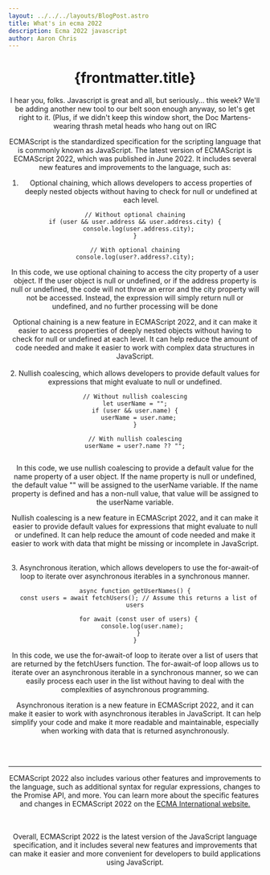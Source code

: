 ```yaml
---
layout: ../../../layouts/BlogPost.astro
title: What's in ecma 2022
description: Ecma 2022 javascript
author: Aaron Chris
---
```


<Header />

# {frontmatter.title}

I hear you, folks. Javascript is great and all, but seriously... this week? We'll be adding another new tool to our belt soon enough anyway, so let's get right to it. (Plus, if we didn't keep this window short, the Doc 
Martens-wearing thrash metal heads who hang out on IRC


ECMAScript is the standardized specification for the scripting language that is commonly known as JavaScript. The latest version of ECMAScript is ECMAScript 2022, which was published in June 2022. It includes several new features and improvements to the language, such as:

1. Optional chaining, which allows developers to access properties of deeply nested objects without having to check for null or undefined at each level.

```
// Without optional chaining
if (user && user.address && user.address.city) {
  console.log(user.address.city);
}

// With optional chaining
console.log(user?.address?.city);

```

In this code, we use optional chaining to access the city property of a user object. If the user object is null or undefined, or if the address property is null or undefined, the code will not throw an error and the city property will not be accessed. Instead, the expression will simply return null or undefined, and no further processing will be done

Optional chaining is a new feature in ECMAScript 2022, and it can make it easier to access properties of deeply nested objects without having to check for null or undefined at each level. It can help reduce the amount of code needed and make it easier to work with complex data structures in JavaScript.                 
<br />
2. Nullish coalescing, which allows developers to provide default values for expressions that might evaluate to null or undefined.




```
// Without nullish coalescing
let userName = "";
if (user && user.name) {
  userName = user.name;
}

// With nullish coalescing
userName = user?.name ?? "";


```



In this code, we use nullish coalescing to provide a default value for the name property of a user object. If the name property is null or undefined, the default value "" will be assigned to the userName variable. If the name property is defined and has a non-null value, that value will be assigned to the userName variable.

Nullish coalescing is a new feature in ECMAScript 2022, and it can make it easier to provide default values for expressions that might evaluate to null or undefined. It can help reduce the amount of code needed and make it easier to work with data that might be missing or incomplete in JavaScript.

<br />
3. Asynchronous iteration, which allows developers to use the for-await-of loop to iterate over asynchronous iterables in a synchronous manner.

```
async function getUserNames() {
  const users = await fetchUsers(); // Assume this returns a list of users

  for await (const user of users) {
    console.log(user.name);
  }
}

```
In this code, we use the for-await-of loop to iterate over a list of users that are returned by the fetchUsers function. The for-await-of loop allows us to iterate over an asynchronous iterable in a synchronous manner, so we can easily process each user in the list without having to deal with the complexities of asynchronous programming.

Asynchronous iteration is a new feature in ECMAScript 2022, and it can make it easier to work with asynchronous iterables in JavaScript. It can help simplify your code and make it more readable and maintainable, especially when working with data that is returned asynchronously.


<br />
<br />

-----------------------------------
ECMAScript 2022 also includes various other features and improvements to the language, such as additional syntax for regular expressions, changes to the Promise API, and more. You can learn more about the specific features and changes in ECMAScript 2022 on the [ ECMA International website.](https://262.ecma-international.org/)



<br />
<br />
Overall, ECMAScript 2022 is the latest version of the JavaScript language specification, and it includes several new features and improvements that can make it easier and more convenient for developers to build applications using JavaScript.


<br />
<br />

<br />
<br />

<br />
<br />

<br />
<br />

<High />